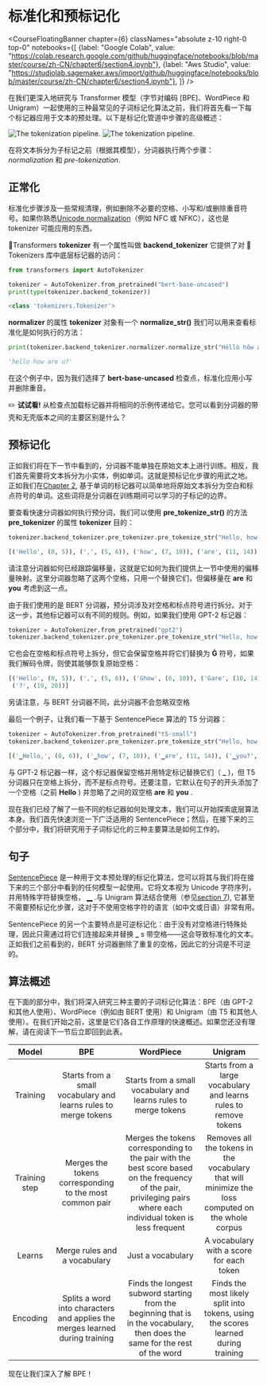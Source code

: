 # 标准化和预标记化

<CourseFloatingBanner chapter={6}
  classNames="absolute z-10 right-0 top-0"
  notebooks={[
    {label: "Google Colab", value: "https://colab.research.google.com/github/huggingface/notebooks/blob/master/course/zh-CN/chapter6/section4.ipynb"},
    {label: "Aws Studio", value: "https://studiolab.sagemaker.aws/import/github/huggingface/notebooks/blob/master/course/zh-CN/chapter6/section4.ipynb"},
]} />

在我们更深入地研究与 Transformer 模型（字节对编码 [BPE]、WordPiece 和 Unigram）一起使用的三种最常见的子词标记化算法之前，我们将首先看一下每个标记器应用于文本的预处理。以下是标记化管道中步骤的高级概述：

<div class="flex justify-center">
<img class="block dark:hidden" src="https://huggingface.co/datasets/huggingface-course/documentation-images/resolve/main/en/chapter6/tokenization_pipeline.svg" alt="The tokenization pipeline.">
<img class="hidden dark:block" src="https://huggingface.co/datasets/huggingface-course/documentation-images/resolve/main/en/chapter6/tokenization_pipeline-dark.svg" alt="The tokenization pipeline.">
</div>

在将文本拆分为子标记之前（根据其模型），分词器执行两个步骤： _normalization_ 和 _pre-tokenization_.

## 正常化

<Youtube id="4IIC2jI9CaU"/>

标准化步骤涉及一些常规清理，例如删除不必要的空格、小写和/或删除重音符号。如果你熟悉[Unicode normalization](http://www.unicode.org/reports/tr15/)（例如 NFC 或 NFKC），这也是 tokenizer 可能应用的东西。

🤗Transformers **tokenizer** 有一个属性叫做 **backend_tokenizer** 它提供了对 🤗 Tokenizers 库中底层标记器的访问：

```py
from transformers import AutoTokenizer

tokenizer = AutoTokenizer.from_pretrained("bert-base-uncased")
print(type(tokenizer.backend_tokenizer))
```

```python out
<class 'tokenizers.Tokenizer'>
```

**normalizer** 的属性 **tokenizer** 对象有一个 **normalize_str()** 我们可以用来查看标准化是如何执行的方法：

```py
print(tokenizer.backend_tokenizer.normalizer.normalize_str("Héllò hôw are ü?"))
```

```python out
'hello how are u?'
```

在这个例子中，因为我们选择了 **bert-base-uncased** 检查点，标准化应用小写并删除重音。

<Tip>

✏️ **试试看!** 从检查点加载标记器并将相同的示例传递给它。您可以看到分词器的带壳和无壳版本之间的主要区别是什么？


</Tip>

## 预标记化

<Youtube id="grlLV8AIXug"/>

正如我们将在下一节中看到的，分词器不能单独在原始文本上进行训练。相反，我们首先需要将文本拆分为小实体，例如单词。这就是预标记化步骤的用武之地。 正如我们在[Chapter 2](/course/chapter2), 基于单词的标记器可以简单地将原始文本拆分为空白和标点符号的单词。这些词将是分词器在训练期间可以学习的子标记的边界。

要查看快速分词器如何执行预分词，我们可以使用 **pre_tokenize_str()** 的方法 **pre_tokenizer** 的属性 **tokenizer** 目的：

```py
tokenizer.backend_tokenizer.pre_tokenizer.pre_tokenize_str("Hello, how are  you?")
```

```python out
[('Hello', (0, 5)), (',', (5, 6)), ('how', (7, 10)), ('are', (11, 14)), ('you', (16, 19)), ('?', (19, 20))]
```

请注意分词器如何已经跟踪偏移量，这就是它如何为我们提供上一节中使用的偏移量映射。这里分词器忽略了这两个空格，只用一个替换它们，但偏移量在 **are** 和 **you** 考虑到这一点。

由于我们使用的是 BERT 分词器，预分词涉及对空格和标点符号进行拆分。对于这一步，其他标记器可以有不同的规则。例如，如果我们使用 GPT-2 标记器：

```py
tokenizer = AutoTokenizer.from_pretrained("gpt2")
tokenizer.backend_tokenizer.pre_tokenizer.pre_tokenize_str("Hello, how are  you?")
```

它也会在空格和标点符号上拆分，但它会保留空格并将它们替换为 **Ġ** 符号，如果我们解码令牌，则使其能够恢复原始空格：

```python out
[('Hello', (0, 5)), (',', (5, 6)), ('Ġhow', (6, 10)), ('Ġare', (10, 14)), ('Ġ', (14, 15)), ('Ġyou', (15, 19)),
 ('?', (19, 20))]
```

另请注意，与 BERT 分词器不同，此分词器不会忽略双空格

最后一个例子，让我们看一下基于 SentencePiece 算法的 T5 分词器：

```py
tokenizer = AutoTokenizer.from_pretrained("t5-small")
tokenizer.backend_tokenizer.pre_tokenizer.pre_tokenize_str("Hello, how are  you?")
```

```python out
[('▁Hello,', (0, 6)), ('▁how', (7, 10)), ('▁are', (11, 14)), ('▁you?', (16, 20))]
```

与 GPT-2 标记器一样，这个标记器保留空格并用特定标记替换它们（ **_** )，但 T5 分词器只在空格上拆分，而不是标点符号。还要注意，它默认在句子的开头添加了一个空格（之前 **Hello** ) 并忽略了之间的双空格 **are** 和 **you** .

现在我们已经了解了一些不同的标记器如何处理文本，我们可以开始探索底层算法本身。我们首先快速浏览一下广泛适用的 SentencePiece；然后，在接下来的三个部分中，我们将研究用于子词标记化的三种主要算法是如何工作的。

## 句子

[SentencePiece](https://github.com/google/sentencepiece) 是一种用于文本预处理的标记化算法，您可以将其与我们将在接下来的三个部分中看到的任何模型一起使用。它将文本视为 Unicode 字符序列，并用特殊字符替换空格， **▁** .与 Unigram 算法结合使用（参见[section 7](/course/chapter7/7)), 它甚至不需要预标记化步骤，这对于不使用空格字符的语言（如中文或日语）非常有用。

SentencePiece 的另一个主要特点是可逆标记化：由于没有对空格进行特殊处理，因此只需通过将它们连接起来并替换 **_** s 带空格——这会导致标准化的文本。正如我们之前看到的，BERT 分词器删除了重复的空格，因此它的分词是不可逆的。

## 算法概述

在下面的部分中，我们将深入研究三种主要的子词标记化算法：BPE（由 GPT-2 和其他人使用）、WordPiece（例如由 BERT 使用）和 Unigram（由 T5 和其他人使用）。在我们开始之前，这里是它们各自工作原理的快速概述。如果您还没有理解，请在阅读下一节后立即回到此表。


Model | BPE | WordPiece | Unigram
:----:|:---:|:---------:|:------:
Training | Starts from a small vocabulary and learns rules to merge tokens |  Starts from a small vocabulary and learns rules to merge tokens | Starts from a large vocabulary and learns rules to remove tokens
Training step | Merges the tokens corresponding to the most common pair | Merges the tokens corresponding to the pair with the best score based on the frequency of the pair, privileging pairs where each individual token is less frequent | Removes all the tokens in the vocabulary that will minimize the loss computed on the whole corpus
Learns | Merge rules and a vocabulary | Just a vocabulary | A vocabulary with a score for each token
Encoding | Splits a word into characters and applies the merges learned during training | Finds the longest subword starting from the beginning that is in the vocabulary, then does the same for the rest of the word | Finds the most likely split into tokens, using the scores learned during training

现在让我们深入了解 BPE！
